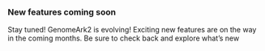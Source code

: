 ### New features coming soon

Stay tuned! GenomeArk2 is evolving! Exciting new features are on the way in the coming months. Be sure to check back and explore what’s new
